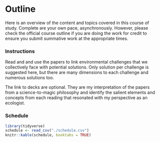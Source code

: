 # Outline {#outline}

Here is an overview of the content and topics covered in this course of study. Complete are your own pace, asynchronously. However, please check the official course outline if you are doing the work for credit to ensure you submit summative work at the appropriate times.  

### Instructions {-} 

Read and and use the papers to link environmental challenges that we collectively face with potential solutions. Only solution per challenge is suggested here, but there are many dimensions to each challenge and numerous solutions too.  

The link to decks are optional. They are my interpretation of the papers from a science-to-magic philosophy and identify the salient elements and concepts from each reading that resonated with my perspective as an ecologist.  

### Schedule {-} 

```r
library(tidyverse)
schedule <- read_csv("./schedule.csv")
knitr::kable(schedule, booktabs = TRUE)

```
